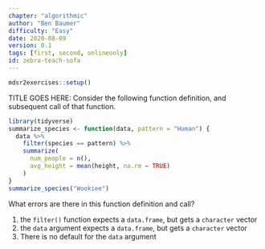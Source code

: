 ```yaml
---
chapter: "algorithmic"
author: "Ben Baumer"
difficulty: "Easy"
date: 2020-08-09 
version: 0.1
tags: [first, second, onlineonly]
id: zebra-teach-sofa
---
```


```r
mdsr2exercises::setup()
```

TITLE GOES HERE: Consider the following function definition, and subsequent call of that function. 

```r
library(tidyverse)
summarize_species <- function(data, pattern = "Human") {
  data %>%
    filter(species == pattern) %>%
    summarize(
      num_people = n(),
      avg_height = mean(height, na.rm = TRUE)
    )
}
summarize_species("Wookiee")
```

What errors are there in this function definition and call?

<!--answer-start-->
1. the `filter()` function expects a `data.frame`, but gets a `character` vector
1. the `data` argument expects a `data.frame`, but gets a `character` vector
1. There is no default for the `data` argument
<!--answer-end-->


